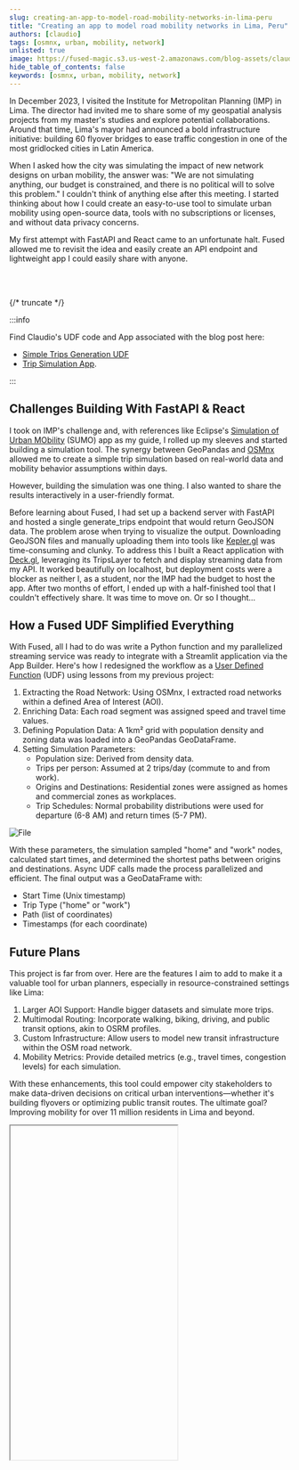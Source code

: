 ```yaml
---
slug: creating-an-app-to-model-road-mobility-networks-in-lima-peru
title: "Creating an app to model road mobility networks in Lima, Peru"
authors: [claudio]
tags: [osmnx, urban, mobility, network]
unlisted: true
image: https://fused-magic.s3.us-west-2.amazonaws.com/blog-assets/claudio_social.png
hide_table_of_contents: false
keywords: [osmnx, urban, mobility, network]
---
```





In December 2023, I visited the Institute for Metropolitan Planning (IMP) in Lima. The director had invited me to share some of my geospatial analysis projects from my master's studies and explore potential collaborations. Around that time, Lima's mayor had announced a bold infrastructure initiative: building 60 flyover bridges to ease traffic congestion in one of the most gridlocked cities in Latin America.

When I asked how the city was simulating the impact of new network designs on urban mobility, the answer was: "We are not simulating anything, our budget is constrained, and there is no political will to solve this problem." I couldn't think of anything else after this meeting. I started thinking about how I could create an easy-to-use tool to simulate urban mobility using open-source data, tools with no subscriptions or licenses, and without data privacy concerns.




My first attempt with FastAPI and React came to an unfortunate halt. Fused allowed me to revisit the idea and easily create an API endpoint and lightweight app I could easily share with anyone.


<ReactPlayer playsinline={true} className="video__player" playing={true} muted={true} controls height="100%" url="https://fused-magic.s3.us-west-2.amazonaws.com/blog-assets/claudio.mp4" width="100%" />

<br></br>

{/* truncate */}

:::info

Find Claudio's UDF code and App associated with the blog post here:
- [Simple Trips Generation UDF](https://www.fused.io/workbench/catalog/Simple_Trips_Gen_Lima-bee0d668-9c1a-4c56-8657-2119e3c01edf)
- [Trip Simulation App](https://www.fused.io/workbench/apps#app/s/i/fa_4IuAi7YDQtqb8Nn2Zw1gHs).

:::





## Challenges Building With FastAPI & React

I took on IMP's challenge and, with references like Eclipse's [Simulation of Urban MObility](https://eclipse.dev/sumo/) (SUMO) app as my guide, I rolled up my sleeves and started building a simulation tool. The synergy between GeoPandas and [OSMnx](https://osmnx.readthedocs.io/en/stable/) allowed me to create a simple trip simulation based on real-world data and mobility behavior assumptions within days.

However, building the simulation was one thing. I also wanted to share the results interactively in a user-friendly format.

Before learning about Fused, I had set up a backend server with FastAPI and hosted a single generate_trips endpoint that would return GeoJSON data. The problem arose when trying to visualize the output. Downloading GeoJSON files and manually uploading them into tools like [Kepler.gl](https://kepler.gl/) was time-consuming and clunky. To address this I built a React application with [Deck.gl](https://deck.gl/), leveraging its TripsLayer to fetch and display streaming data from my API. It worked beautifully on localhost, but deployment costs were a blocker as neither I, as a student, nor the IMP had the budget to host the app. After two months of effort, I ended up with a half-finished tool that I couldn't effectively share. It was time to move on. Or so I thought…

## How a Fused UDF Simplified Everything

With Fused, all I had to do was write a Python function and my parallelized streaming service was ready to integrate with a Streamlit application via the App Builder. Here's how I redesigned the workflow as a [User Defined Function](/core-concepts/write/) (UDF) using lessons from my previous project:

1. Extracting the Road Network: Using OSMnx, I extracted road networks within a defined Area of Interest (AOI).
2. Enriching Data: Each road segment was assigned speed and travel time values.
3. Defining Population Data: A 1km² grid with population density and zoning data was loaded into a GeoPandas GeoDataFrame.
4. Setting Simulation Parameters:
    - Population size: Derived from density data.
    - Trips per person: Assumed at 2 trips/day (commute to and from work).
    - Origins and Destinations: Residential zones were assigned as homes and commercial zones as workplaces.
    - Trip Schedules: Normal probability distributions were used for departure (6-8 AM) and return times (5-7 PM).


<div style={{textAlign: 'center'}}>
<img src={ImageUdfLima} alt="File"/>
</div>


With these parameters, the simulation sampled "home" and "work" nodes, calculated start times, and determined the shortest paths between origins and destinations. Async UDF calls made the process parallelized and efficient. The final output was a GeoDataFrame with:

- Start Time (Unix timestamp)
- Trip Type ("home" or "work")
- Path (list of coordinates)
- Timestamps (for each coordinate)

## Future Plans

This project is far from over. Here are the features I aim to add to make it a valuable tool for urban planners, especially in resource-constrained settings like Lima:

1. Larger AOI Support: Handle bigger datasets and simulate more trips.
2. Multimodal Routing: Incorporate walking, biking, driving, and public transit options, akin to OSRM profiles.
3. Custom Infrastructure: Allow users to model new transit infrastructure within the OSM road network.
4. Mobility Metrics: Provide detailed metrics (e.g., travel times, congestion levels) for each simulation.

With these enhancements, this tool could empower city stakeholders to make data-driven decisions on critical urban interventions—whether it's building flyovers or optimizing public transit routes. The ultimate goal? Improving mobility for over 11 million residents in Lima and beyond.



<div style={{marginTop: '2rem'}}>
<Iframe
  id="claudio"
  code={CODE}
  height="600px"
  useResizer={false}
/>
</div>
